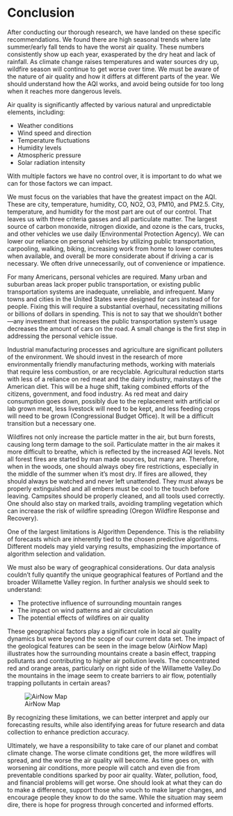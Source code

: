 # Conclusion

After conducting our thorough research, we have landed on these specific recommendations. We found there are high seasonal trends where late summer/early fall tends to have the worst air quality. These numbers consistently show up each year, exasperated by the dry heat and lack of rainfall. As climate change raises temperatures and water sources dry up, wildfire season will continue to get worse over time. We must be aware of the nature of air quality and how it differs at different parts of the year. We should understand how the AQI works, and avoid being outside for too long when it reaches more dangerous levels.

Air quality is significantly affected by various natural and unpredictable elements, including:

- Weather conditions
- Wind speed and direction
- Temperature fluctuations
- Humidity levels
- Atmospheric pressure
- Solar radiation intensity

With multiple factors we have no control over, it is important to do what we can for those factors we can impact.

We must focus on the variables that have the greatest impact on the AQI. These are city, temperature, humidity, CO, NO2, O3, PM10, and PM2.5. City, temperature, and humidity for the most part are out of our control. That leaves us with three criteria gasses and all particulate matter. The largest source of carbon monoxide, nitrogen dioxide, and ozone is the cars, trucks, and other vehicles we use daily (Environmental Protection Agency). We can lower our reliance on personal vehicles by utilizing public transportation, carpooling, walking, biking, increasing work from home to lower commutes when available, and overall be more considerate about if driving a car is necessary. We often drive unnecessarily, out of convenience or impatience. 

For many Americans, personal vehicles are required. Many urban and suburban areas lack proper public transportation, or existing public transportation systems are inadequate, unreliable, and infrequent. Many towns and cities in the United States were designed for cars instead of for people. Fixing this will require a substantial overhaul, necessitating millions or billions of dollars in spending. This is not to say that we shouldn’t bother---any investment that increases the public transportation system’s usage decreases the amount of cars on the road. A small change is the first step in addressing the personal vehicle issue.

Industrial manufacturing processes and agriculture are significant polluters of the environment. We should invest in the research of more environmentally friendly manufacturing methods, working with materials that require less combustion, or are recyclable. Agricultural reduction starts with less of a reliance on red meat and the dairy industry, mainstays of the American diet. This will be a huge shift, taking combined efforts of the citizens, government, and food industry. As red meat and dairy consumption goes down, possibly due to the replacement with artificial or lab grown meat, less livestock will need to be kept, and less feeding crops will need to be grown (Congressional Budget Office). It will be a difficult transition but a necessary one.

Wildfires not only increase the particle matter in the air, but burn forests, causing long term damage to the soil. Particulate matter in the air makes it more difficult to breathe, which is reflected by the increased AQI levels. Not all forest fires are started by man made sources, but many are. Therefore, when in the woods, one should always obey fire restrictions, especially in the middle of the summer when it’s most dry. If fires are allowed, they should always be watched and never left unattended. They must always be properly extinguished and all embers must be cool to the touch before leaving. Campsites should be properly cleaned, and all tools used correctly. One should also stay on marked trails, avoiding trampling vegetation which can increase the risk of wildfire spreading (Oregon Wildfire Response and Recovery).

One of the largest limitations is Algorithm Dependence. This is the reliability of forecasts which are inherently tied to the chosen predictive algorithms. Different models may yield varying results, emphasizing the importance of algorithm selection and validation.

We must also be wary of geographical considerations. Our data analysis couldn't fully quantify the unique geographical features of Portland and the broader Willamette Valley region. In further analysis we should seek to understand: 

- The protective influence of surrounding mountain ranges
- The impact on wind patterns and air circulation
- The potential effects of wildfires on air quality

These geographical factors play a significant role in local air quality dynamics but were beyond the scope of our current data set. The impact of the geological features can be seen in the image below (AirNow Map) illustrates how the surrounding mountains create a basin effect, trapping pollutants and contributing to higher air pollution levels. 
The concentrated red and orange areas, particularly on right side of the Willamette Valley.Do the mountains in the image seem to create barriers to air flow, potentially trapping pollutants in certain areas?

![AirNow Map](https://github.com/wu-msds-capstones/Air-Quality-Index/blob/main/images/AirNow-Map.png?raw=true)

By recognizing these limitations, we can better interpret and apply our forecasting results, while also identifying areas for future research and data collection to enhance prediction accuracy.

Ultimately, we have a responsibility to take care of our planet and combat climate change. The worse climate conditions get, the more wildfires will spread, and the worse the air quality will become. As time goes on, with worsening air conditions, more people will catch and even die from preventable conditions sparked by poor air quality.  Water, pollution, food, and financial problems will get worse. One should look at what they can do to make a difference, support those who vouch to make larger changes, and encourage people they know to do the same. While the situation may seem dire, there is hope for progress through concerted and informed efforts.